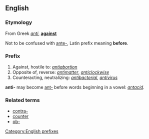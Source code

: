 ==English==

===Etymology===
From Greek ''[[anti]]'', '''[[against]]''' 

Not to be confused with [[ante-]], Latin prefix meaning '''before'''.

===Prefix===

# Against, hostile to: ''[[antiabortion]]''
# Opposite of, reverse: ''[[antimatter]]'', ''[[anticlockwise]]''
# Counteracting, neutralizing: ''[[antibacterial]]'', ''[[antivirus]]''

'''anti-''' may become [[ant-]] before words beginning in a vowel: ''[[antacid]]''.

===Related terms===
*[[contra-]]
*[[counter]]
*[[ob-]]

[[Category:English prefixes]]